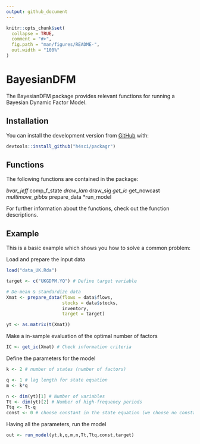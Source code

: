 ```yaml
---
output: github_document
---
```


<!-- README.md is generated from README.Rmd. Please edit that file -->

```r
knitr::opts_chunk$set(
  collapse = TRUE,
  comment = "#>",
  fig.path = "man/figures/README-",
  out.width = "100%"
)
```

# BayesianDFM

<!-- badges: start -->
<!-- badges: end -->

The BayesianDFM package provides relevant functions for running a Bayesian
Dynamic Factor Model.

## Installation

You can install the development version from [GitHub](https://github.com/) with:

```r

devtools::install_github("h4sci/packagr")
```


## Functions

The following functions are contained in the package:

  *bvar_jeff
  *comp_f_state
  *draw_lam
  *draw_sig
  *get_ic
  *get_nowcast
  *multimove_gibbs
  *prepare_data
  *run_model

For further information about the functions, check out the function
descriptions.



## Example

This is a basic example which shows you how to solve a common problem:

Load and prepare the input data
```r

load("data_UK.Rda")

target <- c("UKGDPM.YQ") # Define target variable

# De-mean & standardize data
Xmat <- prepare_data(flows = data$flows,
                     stocks = data$stocks,
                     inventory,
                     target = target)

yt <- as.matrix(t(Xmat))

```

Make a in-sample evaluation of the optimal number of factors

```r
IC <- get_ic(Xmat) # Check information criteria

```

Define the parameters for the model

```r
k <- 2 # number of states (number of factors)

q <- 1 # lag length for state equation
m <- k*q

n <- dim(yt)[1] # Number of variables
Tt <- dim(yt)[2] # Number of high-frequency periods
Ttq <- Tt-q
const <- 0 # choose constant in the state equation (we choose no constant)

```

Having all the parameters, run the model

```r
out <- run_model(yt,k,q,m,n,Tt,Ttq,const,target)

```

